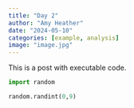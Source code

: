 ```yaml
---
title: "Day 2"
author: "Amy Heather"
date: "2024-05-10"
categories: [example, analysis]
image: "image.jpg"
---
```


This is a post with executable code.

```python
import random

random.randint(0,9)
```